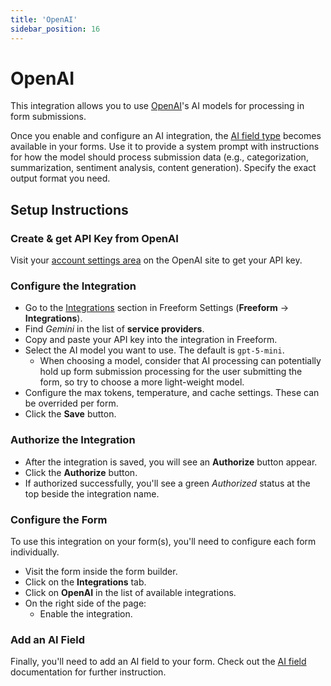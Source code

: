 ```yaml
---
title: 'OpenAI'
sidebar_position: 16
---
```



# OpenAI<Badge type="pro" text="Pro" /><Badge type="feature" text="New in 5.12+" />

This integration allows you to use [OpenAI](https://openai.com)'s AI models for processing in form submissions.

Once you enable and configure an AI integration, the [AI field type](../forms/fields.mdx#ai) becomes available in your forms. Use it to provide a system prompt with instructions for how the model should process submission data (e.g., categorization, summarization, sentiment analysis, content generation). Specify the exact output format you need.

## Setup Instructions

<VerticalStepWrapper>
<StepMarkdown>

### Create & get API Key from OpenAI

Visit your [account settings area](https://platform.openai.com/api-keys) on the OpenAI site to get your API key.

</StepMarkdown>
<StepMarkdown>

### Configure the Integration

- Go to the [Integrations](../configuration/settings.mdx#integrations) section in Freeform Settings (**Freeform** → **Integrations**).
- Find _Gemini_ in the list of **service providers**.
- Copy and paste your API key into the integration in Freeform.
- Select the AI model you want to use. The default is `gpt-5-mini`.
  - When choosing a model, consider that AI processing can potentially hold up form submission processing for the user submitting the form, so try to choose a more light-weight model.
- Configure the max tokens, temperature, and cache settings. These can be overrided per form.
- Click the **Save** button.

</StepMarkdown>
<StepMarkdown>

### Authorize the Integration

- After the integration is saved, you will see an **Authorize** button appear.
- Click the **Authorize** button.
- If authorized successfully, you'll see a green _Authorized_ status at the top beside the integration name.

</StepMarkdown>
<StepMarkdown>

### Configure the Form

To use this integration on your form(s), you'll need to configure each form individually.

- Visit the form inside the form builder.
- Click on the **Integrations** tab.
- Click on **OpenAI** in the list of available integrations.
- On the right side of the page:
  - Enable the integration.

</StepMarkdown>
<StepMarkdown>

### Add an AI Field

Finally, you'll need to add an AI field to your form. Check out the [AI field](../forms/fields.mdx#ai) documentation for further instruction.

</StepMarkdown>
</VerticalStepWrapper>
